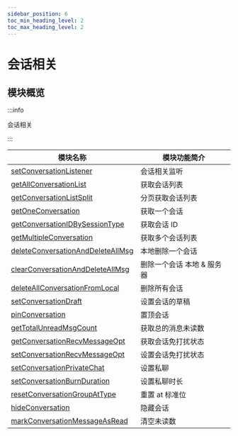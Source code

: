 ```yaml
---
sidebar_position: 6
toc_min_heading_level: 2
toc_max_heading_level: 2
---
```


# 会话相关

## 模块概览

:::info

会话相关

:::

| 模块名称                                                                                              | 模块功能简介               |
| ----------------------------------------------------------------------------------------------------- | -------------------------- |
| [setConversationListener](docs/sdks/api/conversation/setConversationListener.mdx)                     | 会话相关监听               |
| [getAllConversationList](docs/sdks/api/conversation/getAllConversationList.mdx)                       | 获取会话列表               |
| [getConversationListSplit](docs/sdks/api/conversation/getConversationListSplit.mdx)                   | 分页获取会话列表           |
| [getOneConversation](docs/sdks/api/conversation/getOneConversation.mdx)                               | 获取一个会话               |
| [getConversationIDBySessionType](docs/sdks/api/conversation/getConversationIDBySessionType.mdx)       | 获取会话 ID                |
| [getMultipleConversation](docs/sdks/api/conversation/getMultipleConversation.mdx)                     | 获取多个会话列表           |
| [deleteConversationAndDeleteAllMsg](docs/sdks/api/conversation/deleteConversationAndDeleteAllMsg.mdx) | 本地删除一个会话           |
| [clearConversationAndDeleteAllMsg](docs/sdks/api/conversation/clearConversationAndDeleteAllMsg.mdx)   | 删除一个会话 本地 & 服务器 |
| [deleteAllConversationFromLocal](docs/sdks/api/conversation/deleteAllConversationFromLocal.mdx)       | 删除所有会话               |
| [setConversationDraft](docs/sdks/api/conversation/setConversationDraft.mdx)                           | 设置会话的草稿             |
| [pinConversation](docs/sdks/api/conversation/pinConversation.mdx)                                     | 置顶会话                   |
| [getTotalUnreadMsgCount](docs/sdks/api/conversation/getTotalUnreadMsgCount.mdx)                       | 获取总的消息未读数         |
| [getConversationRecvMessageOpt](docs/sdks/api/conversation/getConversationRecvMessageOpt.mdx)         | 获取会话免打扰状态         |
| [setConversationRecvMessageOpt](docs/sdks/api/conversation/setConversationRecvMessageOpt.mdx)         | 设置会话免打扰状态         |
| [setConversationPrivateChat](docs/sdks/api/conversation/setConversationPrivateChat.mdx)               | 设置私聊                   |
| [setConversationBurnDuration](docs/sdks/api/conversation/setConversationBurnDuration.mdx)             | 设置私聊时长               |
| [resetConversationGroupAtType](docs/sdks/api/conversation/resetConversationGroupAtType.mdx)           | 重置 at 标准位             |
| [hideConversation](docs/sdks/api/conversation/hideConversation.mdx)                                   | 隐藏会话                   |
| [markConversationMessageAsRead](docs/sdks/api/conversation/markConversationMessageAsRead.mdx)         | 清空未读数                 |
